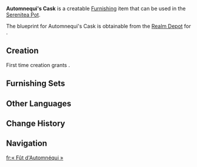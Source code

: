 {{Furnishing Infobox
|id             = 371134
|image          = Item Automnequi's Cask.png
|category       = Courtyard
|subcategory    = Large Ornament
|quality        = 3
|adeptal_energy = 60
|load           = 50
|reduced_load   = 34
|description    = A gigantic barrel-shaped wooden structure with shockingly large valves, commonly found in [[Fontaine]]'s countryside. While they generally serve as water tanks now, such barrels were originally designed for the brewing and easy retrieval of large quantities of various liquors that required extended fermentation periods. With the rise in popularity of a new drink called [[Fonta]] in Fontaine, the sales of alcoholic beverages have declined, resulting in reduced demand for these casks from the distilleries. Consequently, the barrel manufacturers have had to sell them at a low price to people living in the wilderness who lacked access to the water supply system. This has made these casks one of the most recognizable landmarks in the countryside of Fontaine.
|blueprint      = [[Realm Depot]]
}}
'''Automnequi's Cask''' is a creatable [[Furnishing]] item that can be used in the [[Serenitea Pot]].

The blueprint for Automnequi's Cask is obtainable from the [[Realm Depot]] for {{Item|Realm Currency|24|x=160}}.

==Creation==
First time creation grants {{Item|Trust|24|x=60}}.
{{Recipe
|type = Creation
|time = 14h
|Cypress Wood = 12
|sort = Cypress Wood
}}

==Furnishing Sets==
{{Craft Usage|type=Furnishing Set}}

==Other Languages==
{{Other Languages
|en      = Automnequi's Cask
|zhs     = 「秋分之地的陈酿」
|zhs_rm  = 
|zht     = 「秋分之地的陳釀」
|zht_rm  = 
|zh_tl   = 
|ja      = 「オトンヌキの地・古酒」
|ja_rm   = "Otonnuki no Chi - Koshu"
|ja_tl   = 
|ko      = 「오똔산의 숙성주」
|ko_rm   = 
|ko_tl   = Automnequi's Aged Liquor
|es      = Tonel del equinoccio
|es_tl   = Equinox Barrel
|fr      = «&nbsp;Fût d'Automnéqui&nbsp;»
|fr_tl   = "Automnequi's Cask"
|ru      = Выдержка Атонеки
|ru_tl   = Automnequi's Extract
|th      = "ไวน์ในแดนใบไม้ผลิ"
|th_rm   = 
|th_tl   = 
|vi      = Vùng Đất Mùa Thu Rượu Ủ
|vi_tl   = 
|de      = „Edler Wein am Mont Automnéqui“
|de_tl   = "Fine Wine at Mont Automnequi"
|id      = "Menua di Automnequi"
|id_tl   = "Aging in Automnequi"
|pt      = "Fermentação do Equinócio Outonal"
|pt_tl   = 
|tr      = Ekinoks Fıçısı
|tr_tl   = 
|it      = Barile di Automnequi
|it_tl   = Barrel of Automnequi
}}

==Change History==
{{Change History|4.1}}

==Navigation==
{{Furnishing Navbox|exterior}}

[[fr:« Fût d'Automnéqui »]]